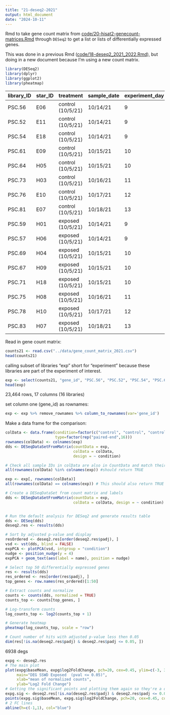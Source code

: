 ```yaml
---
title: "21-deseq2-2021"
output: html_document
date: "2024-10-11"
---
```

Rmd to take gene count matrix from [code/20-hisat2-genecount-matrices.Rmd](https://github.com/grace-ac/paper-pycno-sswd-2021-2022/blob/main/code/20-hisat2-genecount-matrices.Rmd) through `DESeq2` to get a list or lists of differentially expressed genes. 

This was done in a previous Rmd ([code/18-deseq2_2021_2022.Rmd](https://github.com/grace-ac/paper-pycno-sswd-2021-2022/blob/main/code/18-deseq2_2021_2022.Rmd)), but doing in a new document because I'm using a new count matrix. 

```r
library(DESeq2)
library(dplyr)
library(ggplot2)
library(pheatmap)
```


| library_ID | star_ID | treatment         | sample_date | experiment_day |
|------------|---------|-------------------|-------------|----------------|
| PSC.56     | E06     | control (10/5/21) | 10/14/21    | 9              |
| PSC.52     | E11     | control (10/5/21) | 10/14/21    | 9              |
| PSC.54     | E18     | control (10/5/21) | 10/14/21    | 9              |
| PSC.61     | E09     | control (10/5/21) | 10/15/21    | 10             |
| PSC.64     | H05     | control (10/5/21) | 10/15/21    | 10             |
| PSC.73     | H03     | control (10/5/21) | 10/16/21    | 11             |
| PSC.76     | E10     | control (10/5/21) | 10/17/21    | 12             |
| PSC.81     | E07     | control (10/5/21) | 10/18/21    | 13             |
| PSC.59     | H01     | exposed (10/5/21) | 10/14/21    | 9              |
| PSC.57     | H06     | exposed (10/5/21) | 10/14/21    | 9              |
| PSC.69     | H04     | exposed (10/5/21) | 10/15/21    | 10             |
| PSC.67     | H09     | exposed (10/5/21) | 10/15/21    | 10             |
| PSC.71     | H18     | exposed (10/5/21) | 10/15/21    | 10             |
| PSC.75     | H08     | exposed (10/5/21) | 10/16/21    | 11             |
| PSC.78     | H10     | exposed (10/5/21) | 10/17/21    | 12             |
| PSC.83     | H07     | exposed (10/5/21) | 10/18/21    | 13             |

Read in gene count matrix:
```r
counts21 <- read.csv("../data/gene_count_matrix_2021.csv")
head(counts21)
```
calling subset of libraries "exp" short for "experiment" because these libraries are part of the experiment of interest. 
```r
exp <- select(counts21, "gene_id", "PSC.56", "PSC.52", "PSC.54", "PSC.61", "PSC.64", "PSC.73", "PSC.76", "PSC.81", "PSC.59", "PSC.57", "PSC.69", "PSC.67", "PSC.71", "PSC.75", "PSC.78", "PSC.83")
head(exp)
```
23,464 rows, 17 columns (16 libraries)

set column one (gene_id) as rownames: 
```r
exp <- exp %>% remove_rownames %>% column_to_rownames(var='gene_id')
```



Make a data frame for the comparison: 
```r
colData <- data.frame(condition=factor(c("control", "control", "control", "control", "control", "control", "control", "control", "exposed", "exposed", "exposed", "exposed", "exposed", "exposed", "exposed", "exposed")),
                      type=factor(rep("paired-end",16)))
rownames(colData) <- colnames(exp)
dds <- DESeqDataSetFromMatrix(countData = exp,
                              colData = colData,
                              design = ~ condition)
```


```r
# Check all sample IDs in colData are also in CountData and match their orders
all(rownames(colData) %in% colnames(exp)) #should return TRUE
```

```r
exp <- exp[, rownames(colData)]
all(rownames(colData) == colnames(exp)) # This should also return TRUE
```

```r
# Create a DESeqDataSet from count matrix and labels
dds <- DESeqDataSetFromMatrix(countData = exp,
                              colData = colData, design = ~ condition)


# Run the default analysis for DESeq2 and generate results table
dds <- DESeq(dds)
deseq2.res <- results(dds)

# Sort by adjusted p-value and display
resOrdered <- deseq2.res[order(deseq2.res$padj), ]
vsd <- vst(dds, blind = FALSE)
expPCA <- plotPCA(vsd, intgroup = "condition")
nudge <- position_nudge(y = 4)
expPCA + geom_text(aes(label = name), position = nudge)
```
```r
# Select top 50 differentially expressed genes
res <- results(dds)
res_ordered <- res[order(res$padj), ]
top_genes <- row.names(res_ordered)[1:50]

# Extract counts and normalize
counts <- counts(dds, normalized = TRUE)
counts_top <- counts[top_genes, ]

# Log-transform counts
log_counts_top <- log2(counts_top + 1)

# Generate heatmap
pheatmap(log_counts_top, scale = "row")

```

```r
# Count number of hits with adjusted p-value less then 0.05
dim(res[!is.na(deseq2.res$padj) & deseq2.res$padj <= 0.05, ])
```
6938 degs

```r
expg <- deseq2.res
# The main plot
plot(expg$baseMean, expg$log2FoldChange, pch=20, cex=0.45, ylim=c(-3, 3), log="x", col="darkgray",
     main="DEG SSWD Exposed  (pval <= 0.05)",
     xlab="mean of normalized counts",
     ylab="Log2 Fold Change")
# Getting the significant points and plotting them again so they're a different color
expg.sig <- deseq2.res[!is.na(deseq2.res$padj) & deseq2.res$padj <= 0.05, ]
points(expg.sig$baseMean, expg.sig$log2FoldChange, pch=20, cex=0.45, col="red")
# 2 FC lines
abline(h=c(-1,1), col="blue")
```





